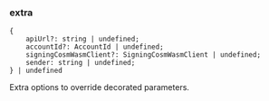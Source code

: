 ### extra

```
{
    apiUrl?: string | undefined;
    accountId?: AccountId | undefined;
    signingCosmWasmClient?: SigningCosmWasmClient | undefined;
    sender: string | undefined;
} | undefined
```

Extra options to override decorated parameters.
